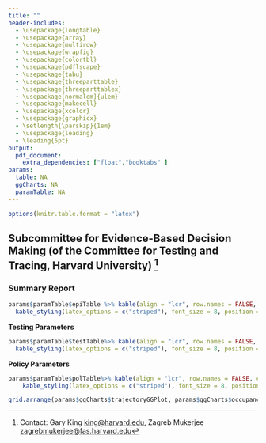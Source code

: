 ```yaml
---
title: ""
header-includes:
  - \usepackage{longtable}
  - \usepackage{array}
  - \usepackage{multirow}
  - \usepackage{wrapfig}
  - \usepackage{colortbl}
  - \usepackage{pdflscape}
  - \usepackage{tabu}
  - \usepackage{threeparttable}
  - \usepackage{threeparttablex}
  - \usepackage[normalem]{ulem}
  - \usepackage{makecell}
  - \usepackage{xcolor}
  - \usepackage{graphicx}
  - \setlength{\parskip}{1em}
  - \usepackage{leading}
  - \leading{5pt}
output:
  pdf_document: 
    extra_dependencies: ["float","booktabs" ]
params:
  table: NA
  ggCharts: NA
  paramTable: NA
---
```


```r

options(knitr.table.format = "latex")

```

## Subcommittee for Evidence-Based Decision Making (of the Committee for Testing and Tracing, Harvard University) ^[Contact: Gary King <king@harvard.edu>, Zagreb Mukerjee <zagrebmukerjee@fas.harvard.edu>] 

### Summary Report

```r
  
params$paramTable$epiTable %>% kable(align = "lcr", row.names = FALSE, col.names = NULL, booktabs = TRUE, format = "latex") %>%
  kable_styling(latex_options = c("striped"), font_size = 8, position = "center")
```

**Testing Parameters**
```r
params$paramTable$testTable%>% kable(align = "lcr", row.names = FALSE, col.names = NULL, booktabs = TRUE, format = "latex") %>%
  kable_styling(latex_options = c("striped"), font_size = 8, position = "center")

```

**Policy Parameters**

```r
  
params$paramTable$polTable%>% kable(align = "lcr", row.names = FALSE, col.names = NULL, booktabs = TRUE, format = "latex") %>%
    kable_styling(latex_options = c("striped"), font_size = 8, position = "center")


```
  

```r
grid.arrange(params$ggCharts$trajectoryGGPlot, params$ggCharts$occupancyGGPlot, ncol = 2)
```

